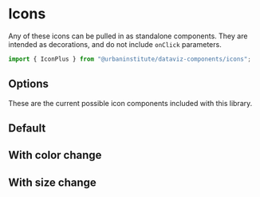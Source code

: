 
<Meta title="Icons" />

# Icons

Any of these icons can be pulled in as standalone components. They are intended as decorations, and do not include `onClick` parameters.

```js
import { IconPlus } from "@urbaninstitute/dataviz-components/icons";
```

## Options

These are the current possible icon components included with this library.

<IconGallery>
  <IconItem name="IconPlus">
    <Story of={PlusStories.Default} />
  </IconItem>
  <IconItem name="IconMinus">
    <Story of={MinusStory.Default} />
  </IconItem>
  <IconItem name="IconClose">
    <Story of={CloseStory.Default} />
  </IconItem>
  <IconItem name="IconSearch">
    <Story of={SearchStory.Default} />
  </IconItem>
</IconGallery>

## Default

<Canvas of={PlusStories.Default} />

<Controls of={PlusStories.Default} />

## With color change

<Canvas of={PlusStories.WithColor} />

## With size change

<Canvas of={PlusStories.ChangingSize} />
